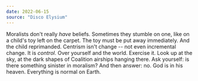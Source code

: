 ```yaml
---
date: 2022-06-15
source: "Disco Elysium"
---
```


Moralists don't really *have* beliefs. Sometimes they stumble on one, like on a child's toy left on the carpet. The toy must be put away immediately. And the child reprimanded. Centrism isn't change -- not even incremental change. It is *control*. Over yourself and the world. Exercise it. Look up at the sky, at the dark shapes of Coalition airships hanging there. Ask yourself: is there something sinister in moralism? And then answer: no. God is in his heaven. Everything is normal on Earth.
